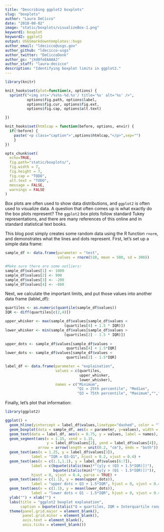 ```yaml
---
title: "Describing ggplot2 boxplots"
slug: "boxplots"
author: "Laura DeCicco"
date: "2018-08-02"
image: "static/boxplots/visualizeBox-1.png"
keyword1: boxplot
keyword2: ggplot2
output: USGSmarkdowntemplates::hugo
author_email: "ldecicco@usgs.gov"
author_github: "ldecicco-usgs"
author_twitter: "DeCiccoDonk"
author_gs: "jXd0feEAAAAJ"
author_staff: "laura-decicco"
description: "Identifying boxplot limits in ggplot2."
---
```


```r
library(knitr)

knit_hooks$set(plot=function(x, options) {
  sprintf("<img src='/%s%s-%d.%s'/ title='%s' alt='%s' />",
          options$fig.path, options$label,
          options$fig.cur, options$fig.ext,
          options$fig.cap, options$alt.text)

})

knit_hooks$set(htmlcap = function(before, options, envir) {
  if(!before) {
    paste('<p class="caption">',options$htmlcap,"</p>",sep="")
    }
})

opts_chunk$set(
  echo=TRUE,
  fig.path="static/boxplots/",
  fig.width = 7,
  fig.height = 7,
  fig.cap = "TODO",
  alt.text = "TODO",
  message = FALSE,
  warnings = FALSE
)
```

Box plots are often used to show data distributions, and `ggplot2` is often used to visualize data. A question that often comes up is what exactly do the box plots represent? The `ggplot2` box plots follow standard Tukey representations, and there are many references of this online and in standard statistical text books.

This blog post simply creates some random data using the R function `rnorm`, and demonstrates what the lines and dots represent. First, let's set up a simple data frame:

```r
sample_df <- data.frame(parameter = "test",
                        values = rnorm(510, mean = 500, sd = 300))

#Make sure there are some outliers:
sample_df$values[1] <- 1000
sample_df$values[2] <- 900
sample_df$values[3] <- -200
sample_df$values[4] <- -600
```

Next, we calculate the important limits, and put those values into another data frame (lablel_df):


```r
quartiles <- as.numeric(quantile(sample_df$values))
IQR <- diff(quartiles[c(2,4)])

upper_whisker <- max(sample_df$values[sample_df$values <
                           (quartiles[4] + 1.5 * IQR)])
lower_whisker <- min(sample_df$values[sample_df$values >
                           (quartiles[2] - 1.5 * IQR)])
  
upper_dots <- sample_df$values[sample_df$values > 
                            quartiles[4] + 1.5*IQR]
lower_dots <- sample_df$values[sample_df$values < 
                            quartiles[2] - 1.5*IQR]

label_df <- data.frame(parameter = "explaination",
                       values = c(quartiles,
                                  upper_whisker,
                                  lower_whisker),
                       names = c("Minimum", 
                                 "Q1 = 25th percentile", "Median",
                                 "Q3 = 75th percentile", "Maximum","",""))

```

Finally, let's plot that information:

```r
library(ggplot2)

ggplot() +
  geom_hline(yintercept = label_df$values,linetype="dashed", color = "lightgrey") +
  geom_boxplot(data = sample_df, aes(x = parameter, y=values), width = 0.2) +  theme_bw() +
  geom_text(data = label_df, aes(x = 0.75, y = values, label = names), vjust = 0.4) +
  geom_segment(aes(x = 1.15, xend = 1.15, 
                   y = label_df$values[2], yend = label_df$values[4]),
               arrow = arrow(length = unit(0.2, "cm"), ends = "both")) +
  geom_text(aes(x = 1.25, y = label_df$values[3]), 
            label = "IQR = Q3-Q1", hjust = 0.2, vjust = 0.4) +
  geom_text(aes(x = c(1.1,1.1), y = label_df$values[6:7]), 
            label = c(bquote(italic(max)*"(y[y < (Q3 + 1.5*IQR)])"),
                      bquote(italic(min)*"(y[y > (Q1 - 1.5*IQR)])")), 
            hjust = 0, vjust = 0.4, parse = TRUE) +
  geom_text(aes(x = c(1.1), y = mean(upper_dots)), 
            label = "upper dots > Q3 + 1.5*IQR", hjust = 0, vjust = 0.4) +
  geom_text(aes(x = c(1.1), y = mean(lower_dots)), 
            label = "lower dots < Q1 - 1.5*IQR", hjust = 0, vjust = 0.4) +
  ylab("") + xlab("") + 
  labs(title = "ggplot2 boxplot explanation", 
       caption = bquote(italic("Q = quartiles, IQR = Interquartile range, y = data"))) +
  theme(panel.grid.major = element_blank(),
        panel.grid.minor = element_blank(),
        axis.text = element_blank(),
        axis.ticks = element_blank())

```
